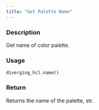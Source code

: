 ```yaml
---
title: "Get Palette Name"
---
```


### Description

Get name of color palette.

### Usage

<pre><code class='language-python'>diverging_hcl.name()</code></pre>

### Return

Returns the name of the palette, str.
